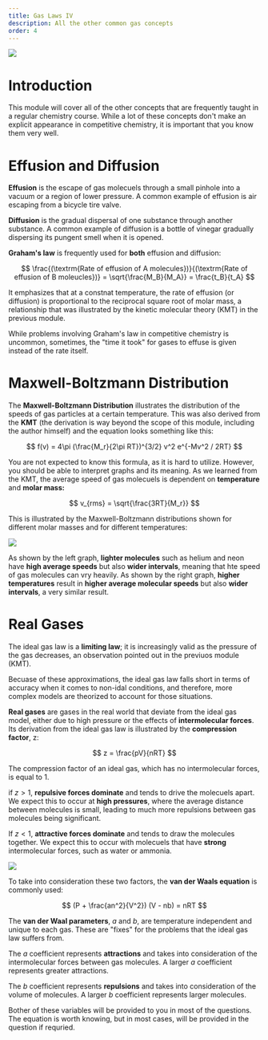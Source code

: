 ```yaml
---
title: Gas Laws IV
description: All the other common gas concepts
order: 4
---
```


<img src="https://i.imgur.com/nbzjrYY.png"/>

# Introduction

This module will cover all of the other concepts that are frequently taught in a regular chemistry course.
While a lot of these concepts don't make an explicit appearance in competitive chemistry, it is important that you know them very well.


# Effusion and Diffusion

**Effusion** is the escape of gas molecuels through a small pinhole into a vacuum or a region of lower pressure.
A common example of effusion is air escaping from a bicycle tire valve.

**Diffusion** is the gradual dispersal of one substance through another substance.
A common example of diffusion is a bottle of vinegar gradually dispersing its pungent smell when it is opened.

**Graham's law** is frequently used for **both** effusion and diffusion:

$$
\frac{(\textrm{Rate of effusion of A molecules})}{(\textrm{Rate of effusion of B moleucles})} = \sqrt{\frac{M_B}{M_A}} = \frac{t_B}{t_A}
$$

It emphasizes that at a constnat temperature, the rate of effusion (or diffusion) is proportional to the reciprocal square root of molar mass, a relationship that was illustrated by the kinetic molecular theory (KMT) in the previous module.

While problems involving Graham's law in competitive chemistry is uncommon, sometimes, the "time it took" for gases to effuse is given instead of the rate itself.


# Maxwell-Boltzmann Distribution

The **Maxwell-Boltzmann Distribution** illustrates the distribution of the speeds of gas particles at a certain temperature.
This was also derived from the **KMT** (the derivation is way beyond the scope of this module, including the author himself) and the equation looks something like this:

$$
f(v) = 4\pi (\frac{M_r}{2\pi RT})^{3/2} v^2 e^{-Mv^2 / 2RT}
$$

You are not expected to know this formula, as it is hard to utilize.
However, you should be able to interpret graphs and its meaning.
As we learned from the KMT, the average speed of gas molecuels is dependent on **temperature** and **molar mass:**

$$
v_{rms} = \sqrt{\frac{3RT}{M_r}}
$$

This is illustrated by the Maxwell-Boltzmann distributions shown for different molar masses and for different temperatures:

<img src="https://i.imgur.com/MQJiEZK.png"/>

As shown by the left graph, **lighter molecules** such as helium and neon have **high average speeds** but also **wider intervals**, meaning that hte speed of gas molecules can vry heavily.
As shown by the right graph, **higher temperatures** result in **higher average molecular speeds** but also **wider intervals**, a very similar result.


# Real Gases

The ideal gas law is a **limiting law**; it is increasingly valid as the pressure of the gas decreases, an observation pointed out in the previuos module (KMT).

Becuase of these approximations, the ideal gas law falls short in terms of accuracy when it comes to non-idal conditions, and therefore, more complex models are theorized to account for those situations.

**Real gases** are gases in the real world that deviate from the ideal gas model, either due to high pressure or the effects of **intermolecular forces**.
Its derivation from the ideal gas law is illustrated by the **compression factor**, z:

$$
z = \frac{pV}{nRT}
$$

The compression factor of an ideal gas, which has no intermolecular forces, is equal to 1.

if $z > 1$, **repulsive forces dominate** and tends to drive the molecuels apart.
We expect this to occur at **high pressures**, where the average distance between molecules is small, leading to much more repulsions between gas molecules being significant.

If $z < 1$, **attractive forces dominate** and tends to draw the molecules together.
We expect this to occur with molecuels that have **strong** intermolecular forces, such as water or ammonia.

<img src="https://i.imgur.com/M1J8Xug.gif"/>

To take into consideration these two factors, the **van der Waals equation** is commonly used:

$$
(P + \frac{an^2}{V^2}) (V - nb) = nRT
$$

The **van der Waal parameters**, $a$ and $b$, are temperature independent and unique to each gas.
These are "fixes" for the problems that the ideal gas law suffers from.

The $a$ coefficient represents **attractions** and takes into consideration of the intermolecular forces between gas molecules.
A larger $a$ coefficient represents greater attractions.

The $b$ coefficient represents **repulsions** and takes into consideration of the volume of molecules.
A larger $b$ coefficient represents larger molecules.

Bother of these variables will be provided to you in most of the questions.
The equation is worth knowing, but in most cases, will be provided in the question if requried.